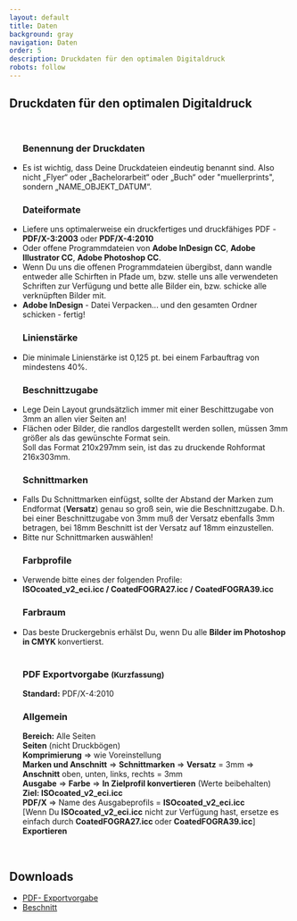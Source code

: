 ```yaml
---
layout: default
title: Daten
background: gray
navigation: Daten
order: 5
description: Druckdaten für den optimalen Digitaldruck
robots: follow
---
```


<div className="flowing-text">
  <h2>Druckdaten für den optimalen Digitaldruck</h2>
  <br/>
  <ul>
    <h3>Benennung der Druckdaten</h3>
    <li>Es ist wichtig, dass Deine Druckdateien eindeutig benannt sind.
      Also nicht „Flyer“ oder „Bachelorarbeit“ oder „Buch“ oder "muellerprints", sondern
      „NAME_OBJEKT_DATUM“.
    </li>
    <h3>Dateiformate</h3>
    <li>Liefere uns optimalerweise ein druckfertiges und druckfähiges PDF
      - <b>PDF/X-3:2003</b> oder <b>PDF/X-4:2010</b></li>
    <li>Oder offene Programmdateien von <b>Adobe InDesign CC</b>, <b>Adobe Illustrator CC</b>, <b>Adobe
      Photoshop CC</b>.
    </li>
    <li> Wenn Du uns die offenen Programmdateien übergibst, dann wandle entweder alle Schirften in Pfade um,
      bzw.
      stelle uns alle verwendeten Schriften zur Verfügung und bette alle Bilder ein, bzw. schicke
      alle
      verknüpften Bilder mit.
    </li>
        <li> <b>Adobe InDesign</b> - Datei Verpacken... und den gesamten Ordner schicken - fertig!
    </li>
     <h3>Linienstärke</h3>
    <li>Die minimale Linienstärke ist 0,125 pt. bei einem Farbauftrag von mindestens 40%.
    </li>
    <h3>Beschnittzugabe</h3>
    <li>Lege Dein Layout grundsätzlich immer mit einer Beschittzugabe von 3mm an allen vier Seiten an!
    </li>
    <li>Flächen oder Bilder, die randlos dargestellt werden sollen, müssen 3mm größer als das gewünschte Format sein. 
    <br/>Soll das Format 210x297mm sein, ist das zu druckende Rohformat 216x303mm.
    </li>
    <h3>Schnittmarken</h3>
    <li>Falls Du Schnittmarken einfügst, sollte der Abstand der Marken
      zum Endformat (<b>Versatz</b>) genau so groß sein, wie die Beschnittzugabe. D.h. bei einer Beschnittzugabe
      von 3mm
      muß der Versatz ebenfalls 3mm betragen, bei 18mm Beschnitt ist der Versatz auf 18mm einzustellen.
    </li>
    <li>Bitte nur Schnittmarken auswählen!</li>
    <h3>Farbprofile</h3>
    <li>Verwende bitte eines der folgenden Profile:</li>
    <b>ISOcoated_v2_eci.icc / CoatedFOGRA27.icc / CoatedFOGRA39.icc</b>
    <h3>Farbraum</h3>
    <li>Das beste Druckergebnis erhälst Du, wenn Du alle <b>Bilder im Photoshop in CMYK </b>konvertierst.
    </li>
    <br/>
    <h3>PDF Exportvorgabe <small>(Kurzfassung)</small></h3>
    <b>Standard:</b> PDF/X-4:2010
    <br/>
    <h3>Allgemein</h3>
    <b>Bereich:</b> Alle Seiten
    <br/><b>Seiten</b> (nicht Druckbögen)
    <br/><b>Komprimierung</b> &rArr; wie Voreinstellung
    <br/>
    <b>Marken und Anschnitt</b> &rArr; <b>Schnittmarken</b> &rArr; <b>Versatz</b> = 3mm &rArr; <b>Anschnitt</b> oben, unten, links, rechts = 3mm
    <br/><b>Ausgabe</b> &rArr; <b>Farbe</b> &rArr; <b>In Zielprofil konvertieren</b> (Werte
    beibehalten)
    <br/><b>Ziel: ISOcoated_v2_eci.icc</b>
    <br/><b>PDF/X</b> &rArr; Name des Ausgabeprofils = <b>ISOcoated_v2_eci.icc</b>
    <br/>[Wenn Du <b>ISOcoated_v2_eci.icc</b> nicht zur Verfügung hast, ersetze es
    einfach
    durch <b> CoatedFOGRA27.icc </b> oder
    <b> CoatedFOGRA39.icc</b>]
    <br/><b>Exportieren</b>
</ul>
  <br/>
  <h2>Downloads</h2>
  <ul>
    <li><a href="/images/PDF-Exportvorgabe.pdf" target="_blank">PDF-
      Exportvorgabe</a></li>
      <li><a href="/images/Beschnitt.pdf" target="_blank">Beschnitt</a></li>
  </ul>
</div>
